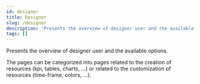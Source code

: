```yaml
---
id: designer
title: Designer
slug: /designer
description: 'Presents the overview of designer user and the available options.'
tags: []
---
```


Presents the overview of designer user and the available options.

The pages can be categorized into pages related to the creation of resources (kpi, tables, charts, ...) or related to the customization of resources (time-frame, colors, ...).
